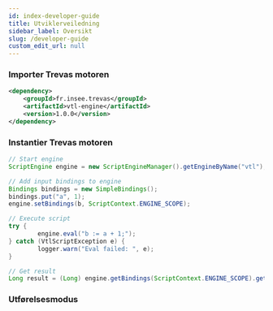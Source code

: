 ```yaml
---
id: index-developer-guide
title: Utviklerveiledning
sidebar_label: Oversikt
slug: /developer-guide
custom_edit_url: null
---
```



### Importer Trevas motoren

```xml
<dependency>
    <groupId>fr.insee.trevas</groupId>
    <artifactId>vtl-engine</artifactId>
    <version>1.0.0</version>
</dependency>
```

### Instantier Trevas motoren

```java
// Start engine
ScriptEngine engine = new ScriptEngineManager().getEngineByName("vtl");

// Add input bindings to engine
Bindings bindings = new SimpleBindings();
bindings.put("a", 1);
engine.setBindings(b, ScriptContext.ENGINE_SCOPE);

// Execute script
try {
        engine.eval("b := a + 1;");
} catch (VtlScriptException e) {
		logger.warn("Eval failed: ", e);
}

// Get result
Long result = (Long) engine.getBindings(ScriptContext.ENGINE_SCOPE).get("b");
```

### Utførelsesmodus

<div className="row">
	<div className="col">
		<Card
			title="Grunnleggende mote"
			page={useBaseUrl('/developer-guide/basic-mode')}
		/>
	</div>
	<div className="col">
		<Card
			title="Spark modus"
			page={useBaseUrl('/developer-guide/spark-mode')}
		/>
	</div>
</div>
